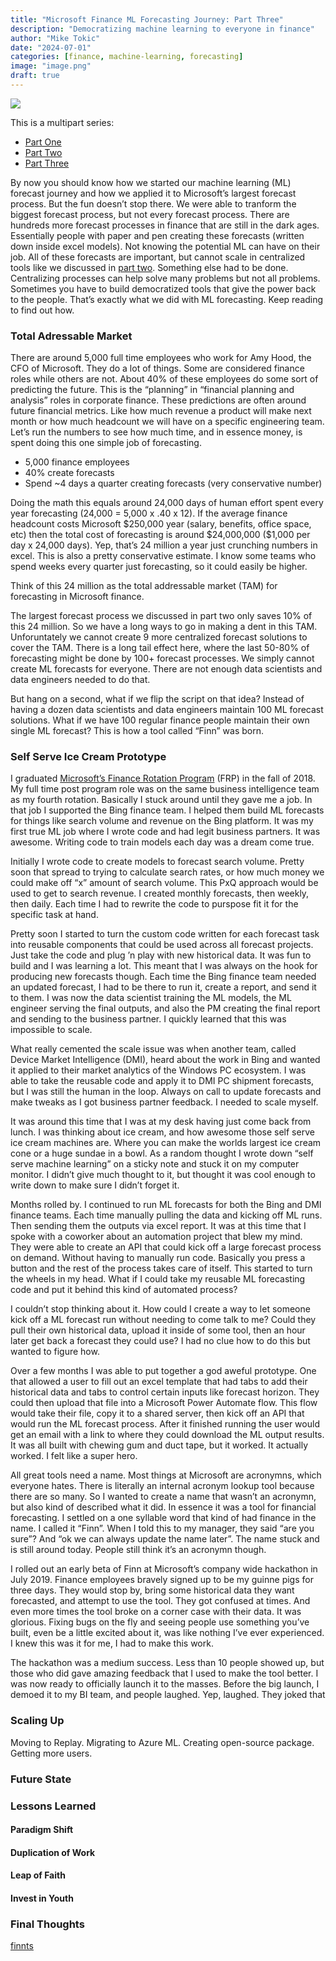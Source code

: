 ```yaml
---
title: "Microsoft Finance ML Forecasting Journey: Part Three"
description: "Democratizing machine learning to everyone in finance"
author: "Mike Tokic"
date: "2024-07-01"
categories: [finance, machine-learning, forecasting]
image: "image.png"
draft: true
---
```


![](./image.png)

This is a multipart series:

- [Part One](https://mftokic.github.io/posts/2024-06-12-msft-ml-fcst-journey-1/)
- [Part Two](https://mftokic.github.io/posts/2024-06-26-msft-ml-fcst-journey-2/)  
- [Part Three]()

By now you should know how we started our machine learning (ML) forecast journey and how we applied it to Microsoft's largest forecast process. But the fun doesn't stop there. We were able to tranform the biggest forecast process, but not every forecast process. There are hundreds more forecast processes in finance that are still in the dark ages. Essentially people with paper and pen creating these forecasts (written down inside excel models). Not knowing the potential ML can have on their job. All of these forecasts are important, but cannot scale in centralized tools like we discussed in [part two](https://mftokic.github.io/posts/2024-06-26-msft-ml-fcst-journey-2/). Something else had to be done. Centralizing processes can help solve many problems but not all problems. Sometimes you have to build democratized tools that give the power back to the people. That's exactly what we did with ML forecasting. Keep reading to find out how.  

### Total Adressable Market

There are around 5,000 full time employees who work for Amy Hood, the CFO of Microsoft. They do a lot of things. Some are considered finance roles while others are not. About 40% of these employees do some sort of predicting the future. This is the "planning" in "financial planning and analysis" roles in corporate finance. These predictions are often around future financial metrics. Like how much revenue a product will make next month or how much headcount we will have on a specific engineering team. Let's run the numbers to see how much time, and in essence money, is spent doing this one simple job of forecasting. 

- 5,000 finance employees
- 40% create forecasts
- Spend ~4 days a quarter creating forecasts (very conservative number)

Doing the math this equals around 24,000 days of human effort spent every year forecasting (24,000 = 5,000 x .40 x 12). If the average finance headcount costs Microsoft $250,000 year (salary, benefits, office space, etc) then the total cost of forecasting is around $24,000,000 ($1,000 per day x 24,000 days). Yep, that's 24 million a year just crunching numbers in excel. This is also a pretty conservative estimate. I know some teams who spend weeks every quarter just forecasting, so it could easily be higher. 

Think of this 24 million as the total addressable market (TAM) for forecasting in Microsoft finance. 

The largest forecast process we discussed in part two only saves 10% of this 24 million. So we have a long ways to go in making a dent in this TAM. Unforuntately we cannot create 9 more centralized forecast solutions to cover the TAM. There is a long tail effect here, where the last 50-80% of forecasting might be done by 100+ forecast processes. We simply cannot create ML forecasts for everyone. There are not enough data scientists and data engineers needed to do that. 

But hang on a second, what if we flip the script on that idea? Instead of having a dozen data scientists and data engineers maintain 100 ML forecast solutions. What if we have 100 regular finance people maintain their own single ML forecast? This is how a tool called "Finn" was born. 

### Self Serve Ice Cream Prototype

I graduated [Microsoft's Finance Rotation Program](https://mftokic.github.io/posts/2024-02-19-frp-journey/) (FRP) in the fall of 2018. My full time post program role was on the same business intelligence team as my fourth rotation. Basically I stuck around until they gave me a job. In that job I supported the Bing finance team. I helped them build ML forecasts for things like search volume and revenue on the Bing platform. It was my first true ML job where I wrote code and had legit business partners. It was awesome. Writing code to train models each day was a dream come true. 

Initially I wrote code to create models to forecast search volume. Pretty soon that spread to trying to calculate search rates, or how much money we could make off "x" amount of search volume. This PxQ approach would be used to get to search revenue. I created monthly forecasts, then weekly, then daily. Each time I had to rewrite the code to purspose fit it for the specific task at hand.

Pretty soon I started to turn the custom code written for each forecast task into reusable components that could be used across all forecast projects. Just take the code and plug 'n play with new historical data. It was fun to build and I was learning a lot. This meant that I was always on the hook for producing new forecasts though. Each time the Bing finance team needed an updated forecast, I had to be there to run it, create a report, and send it to them. I was now the data scientist training the ML models, the ML engineer serving the final outputs, and also the PM creating the final report and sending to the business partner. I quickly learned that this was impossible to scale. 

What really cemented the scale issue was when another team, called Device Market Intelligence (DMI), heard about the work in Bing and wanted it applied to their market analytics of the Windows PC ecosystem. I was able to take the reusable code and apply it to DMI PC shipment forecasts, but I was still the human in the loop. Always on call to update forecasts and make tweaks as I got business partner feedback. I needed to scale myself. 

It was around this time that I was at my desk having just come back from lunch. I was thinking about ice cream, and how awesome those self serve ice cream machines are. Where you can make the worlds largest ice cream cone or a huge sundae in a bowl. As a random thought I wrote down "self serve machine learning" on a sticky note and stuck it on my computer monitor. I didn't give much thought to it, but thought it was cool enough to write down to make sure I didn't forget it. 

Months rolled by. I continued to run ML forecasts for both the Bing and DMI finance teams. Each time manually pulling the data and kicking off ML runs. Then sending them the outputs via excel report. It was at this time that I spoke with a coworker about an automation project that blew my mind. They were able to create an API that could kick off a large forecast process on demand. Without having to manually run code. Basically you press a button and the rest of the process takes care of itself. This started to turn the wheels in my head. What if I could take my reusable ML forecasting code and put it behind this kind of automated process? 

I couldn't stop thinking about it. How could I create a way to let someone kick off a ML forecast run without needing to come talk to me? Could they pull their own historical data, upload it inside of some tool, then an hour later get back a forecast they could use? I had no clue how to do this but wanted to figure how. 

Over a few months I was able to put together a god aweful prototype. One that allowed a user to fill out an excel template that had tabs to add their historical data and tabs to control certain inputs like forecast horizon. They could then upload that file into a Microsoft Power Automate flow. This flow would take their file, copy it to a shared server, then kick off an API that would run the ML forecast process. After it finished running the user would get an email with a link to where they could download the ML output results. It was all built with chewing gum and duct tape, but it worked. It actually worked. I felt like a super hero. 

All great tools need a name. Most things at Microsoft are acronymns, which everyone hates. There is literally an internal acronym lookup tool because there are so many. So I wanted to create a name that wasn't an acronymn, but also kind of described what it did. In essence it was a tool for financial forecasting. I settled on a one syllable word that kind of had finance in the name. I called it "Finn". When I told this to my manager, they said "are you sure"? And "ok we can always update the name later". The name stuck and is still around today. People still think it's an acronymn though.  

I rolled out an early beta of Finn at Microsoft's company wide hackathon in July 2019. Finance employees bravely signed up to be my guinne pigs for three days. They would stop by, bring some historical data they want forecasted, and attempt to use the tool. They got confused at times. And even more times the tool broke on a corner case with their data. It was glorious. Fixing bugs on the fly and seeing people use something you've built, even be a little excited about it, was like nothing I've ever experienced. I knew this was it for me, I had to make this work. 

The hackathon was a medium success. Less than 10 people showed up, but those who did gave amazing feedback that I used to make the tool better. I was now ready to officially launch it to the masses. Before the big launch, I demoed it to my BI team, and people laughed. Yep, laughed. They joked that 

### Scaling Up

Moving to Replay. Migrating to Azure ML. Creating open-source package. Getting more users. 

### Future State

### Lessons Learned

#### Paradigm Shift

#### Duplication of Work

#### Leap of Faith

#### Invest in Youth

### Final Thoughts

[finnts](https://microsoft.github.io/finnts/index.html)